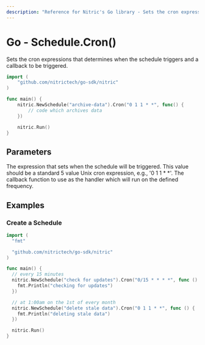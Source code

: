 ```yaml
---
description: "Reference for Nitric's Go library - Sets the cron expression and one or many handlers to be triggered."
---
```


# Go - Schedule.Cron()

Sets the cron expressions that determines when the schedule triggers and a callback to be triggered.

```go
import (
	"github.com/nitrictech/go-sdk/nitric"
)

func main() {
	nitric.NewSchedule("archive-data").Cron("0 1 1 * *", func() {
		// code which archives data
	})

	nitric.Run()
}
```

## Parameters

<Properties>
  <Property name="expression" required type="string">
    The expression that sets when the schedule will be triggered. This value
    should be a standard 5 value Unix cron expression, e.g., '0 1 1 * *'.
  </Property>
  <Property name="handler" required type="interface{}">
    The callback function to use as the handler which will run on the defined
    frequency.
  </Property>
</Properties>

## Examples

### Create a Schedule

```go
import (
  "fmt"

  "github.com/nitrictech/go-sdk/nitric"
)

func main() {
  // every 15 minutes
  nitric.NewSchedule("check for updates").Cron("0/15 * * * *", func () {
    fmt.Println("checking for updates")
  })

  // at 1:00am on the 1st of every month
  nitric.NewSchedule("delete stale data").Cron("0 1 1 * *", func () {
    fmt.Println("deleting stale data")
  })

  nitric.Run()
}
```

